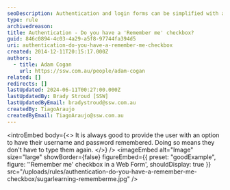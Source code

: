 ```yaml
---
seoDescription: Authentication and login forms can be simplified with a 'Remember me' checkbox option, allowing users to save their username and password for future convenience.
type: rule
archivedreason:
title: Authentication - Do you have a 'Remember me' checkbox?
guid: 846c0894-4c03-4a29-a5f8-97744fa394d5
uri: authentication-do-you-have-a-remember-me-checkbox
created: 2014-12-11T20:15:17.000Z
authors:
  - title: Adam Cogan
    url: https://ssw.com.au/people/adam-cogan
related: []
redirects: []
lastUpdated: 2024-06-11T00:27:00.000Z
lastUpdatedBy: Brady Stroud [SSW]
lastUpdatedByEmail: bradystroud@ssw.com.au
createdBy: TiagoAraujo
createdByEmail: TiagoAraujo@ssw.com.au
---
```


<introEmbed
  body={<>
It is always good to provide the user with an option to have their username and password remembered. Doing so means they don't have to type them again.
  </>}
/>
<imageEmbed
  alt="Image"
  size="large"
  showBorder={false}
  figureEmbed={{
    preset: "goodExample",
    figure: '\'Remember me\' checkbox in a Web Form',
    shouldDisplay: true
  }}
  src="/uploads/rules/authentication-do-you-have-a-remember-me-checkbox/sugarlearning-rememberme.jpg"
/>
